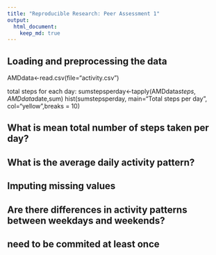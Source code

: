 ```yaml
---
title: "Reproducible Research: Peer Assessment 1"
output: 
  html_document:
    keep_md: true
---
```



## Loading and preprocessing the data
AMDdata<-read.csv(file="activity.csv")

total steps for each day:
sumstepsperday<-tapply(AMDdata$steps,AMDdata$date,sum)
hist(sumstepsperday, main="Total steps per day", col="yellow",breaks = 10)

## What is mean total number of steps taken per day?



## What is the average daily activity pattern?



## Imputing missing values



## Are there differences in activity patterns between weekdays and weekends?


## need to be commited at least once